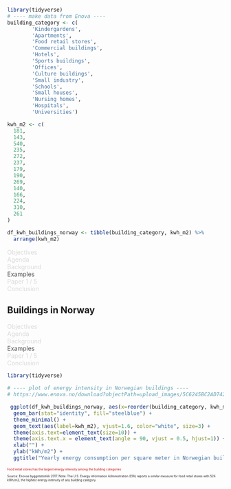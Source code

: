 
```r
library(tidyverse)
# ---- make data from Enova ----
building_category <- c(
        'Kindergardens',
        'Apartments',
        'Food retail stores',
        'Commercial buildings',
        'Hotels',
        'Sports buildings',
        'Offices',
        'Culture buildings',
        'Small industry',
        'Schools',
        'Small houses',
        'Nursing homes',
        'Hospitals',
        'Universities')

kwh_m2 <- c(
  181,
  143,
  540,
  235,
  272,
  237,
  179,
  190,
  269,
  140,
  166,
  224,
  310,
  261
)

df_kwh_buildings_norway <- tibble(building_category, kwh_m2) %>%
  arrange(kwh_m2)
```


::: {.absolute top="0" left="100%"}
::: {.sectionhead}
[Objectives]{style="opacity:0.15"} </br> 
[Agenda]{style="opacity:0.15"} </br> 
[Background]{style="opacity:0.15"} </br> 
[Examples]{style="opacity:0.75"} </br> 
[Paper 1 / 5]{style="opacity:0.15"} </br> 
[Conclusion]{style="opacity:0.15"}  
:::
:::


## Buildings in Norway

::: {.absolute top="0" left="100%"}
::: {.sectionhead}
[Objectives]{style="opacity:0.15"} </br> 
[Agenda]{style="opacity:0.15"} </br> 
[Background]{style="opacity:0.15"} </br> 
[Examples]{style="opacity:0.75"} </br> 
[Paper 1 / 5]{style="opacity:0.15"} </br> 
[Conclusion]{style="opacity:0.15"}  
:::
:::

```r
library(tidyverse)

# ---- plot of energy intensity in Norwegian buildings ----
# https://www.enova.no/download?objectPath=upload_images/5C6245BC2AD74248BB629BFA95145AA3.pdf&filename=Enovas%20byggstatistikk%202017.pdf)

 ggplot(df_kwh_buildings_norway, aes(x=reorder(building_category, kwh_m2), y=kwh_m2)) +
  geom_bar(stat="identity", fill="steelblue") +
  theme_minimal() +
  geom_text(aes(label=kwh_m2), vjust=1.6, color="white", size=3) +
  theme(axis.text=element_text(size=10)) +
  theme(axis.text.x = element_text(angle = 90, vjust = 0.5, hjust=1)) +
  xlab("") +
  ylab("kWh/m2") +
  ggtitle("Yearly energy consumption per square meter in Norwegian building categories") 
```

::: {.absolute top="20%" left="91.5%" width="80"}
::: {.fragment .fade-in}
::: redbox
:::
:::
:::

<!-- Show the box around food retail stores. A lot of tinkering to get this to work! -->
::: {.absolute top="20%" left="30%"}
::: {style="color: #cc0000; font-size: 0.5em"}
::: {.fragment .fade-in}
Food retail stores has the largest energy 
intensity among the building categories
:::
:::
:::



::: {.absolute top="87%" left="0%"}
::: {style="font-size: 0.5em"}
Source: Enovas byggstatistikk 2017. Note: The U.S. Energy information Administration (EIA) reports a similar measure for food retail stores with 524 kWh/m2, the highest energy intensity of any building category
:::
:::
